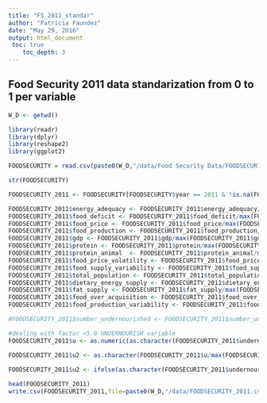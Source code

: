 ```yaml
---
title: "FS_2011_standar"
author: "Patricia Faundez"
date: "May 29, 2016"
output: html_document
 toc: true
    toc_depth: 3
---
```


## Food Security 2011 data standarization from 0 to 1 per variable
```r
W_D <- getwd()

library(readr)
library(dplyr)
library(reshape2)
library(ggplot2)

FOODSECURITY = read.csv(paste0(W_D,"/data/Food Security Data/FOODSECURITY.csv"))

str(FOODSECURITY)

FOODSECURITY_2011 <- FOODSECURITY[FOODSECURITY$year == 2011 & !is.na(FOODSECURITY$year),]

FOODSECURITY_2011$energy_adequacy <- FOODSECURITY_2011$energy_adequacy/max(FOODSECURITY_2011$energy_adequacy, na.rm=T)
FOODSECURITY_2011$food_deficit <- FOODSECURITY_2011$food_deficit/max(FOODSECURITY_2011$food_deficit, na.rm=T)
FOODSECURITY_2011$food_price <- FOODSECURITY_2011$food_price/max(FOODSECURITY_2011$food_price, na.rm=T)
FOODSECURITY_2011$food_production <- FOODSECURITY_2011$food_production/max(FOODSECURITY_2011$food_production, na.rm=T)
FOODSECURITY_2011$gdp <- FOODSECURITY_2011$gdp/max(FOODSECURITY_2011$gdp, na.rm=T)
FOODSECURITY_2011$protein <- FOODSECURITY_2011$protein/max(FOODSECURITY_2011$protein, na.rm=T)
FOODSECURITY_2011$protein_animal  <- FOODSECURITY_2011$protein_animal/max(FOODSECURITY_2011$protein_animal, na.rm=T)
FOODSECURITY_2011$food_price_volatility <- FOODSECURITY_2011$food_price_volatility/max(FOODSECURITY_2011$food_price_volatility, na.rm=T)
FOODSECURITY_2011$food_supply_variability <- FOODSECURITY_2011$food_supply_variability/max(FOODSECURITY_2011$food_supply_variability, na.rm=T)
FOODSECURITY_2011$total_population <- FOODSECURITY_2011$total_population/max(FOODSECURITY_2011$total_population, na.rm=T)
FOODSECURITY_2011$dietary_energy_supply <- FOODSECURITY_2011$dietary_energy_supply/max(FOODSECURITY_2011$dietary_energy_supply, na.rm=T)
FOODSECURITY_2011$fat_supply <- FOODSECURITY_2011$fat_supply/max(FOODSECURITY_2011$fat_supply, na.rm=T)
FOODSECURITY_2011$food_over_acquisition <- FOODSECURITY_2011$food_over_acquisition/max(FOODSECURITY_2011$food_over_acquisition, na.rm=T)
FOODSECURITY_2011$food_production_variability <- FOODSECURITY_2011$food_production_variability/max(FOODSECURITY_2011$food_production_variability, na.rm=T)

#FOODSECURITY_2011$number_undernourished <- FOODSECURITY_2011$number_undernourished/max(FOODSECURITY_2011$number_undernourished, na.rm=T)

#dealing with factor <5.0 UNDERNOURISH variable 
FOODSECURITY_2011$u <- as.numeric(as.character(FOODSECURITY_2011$undernourish))              #transform <5.0 to NA

FOODSECURITY_2011$u2 <- as.character(FOODSECURITY_2011$u/max(FOODSECURITY_2011$u, na.rm=T))  #standarization

FOODSECURITY_2011$u2 <- ifelse(as.character(FOODSECURITY_2011$undernourish) == "<5.0", as.character('<0.097'), FOODSECURITY_2011$u2) # <0.097 comes from 5.0/max(FOODSECURITY_2011$u, na.rm=T)
  
head(FOODSECURITY_2011)
write.csv(FOODSECURITY_2011,file=paste0(W_D,"/data/FOODSECURITY_2011.csv"))  # write out csv

```

